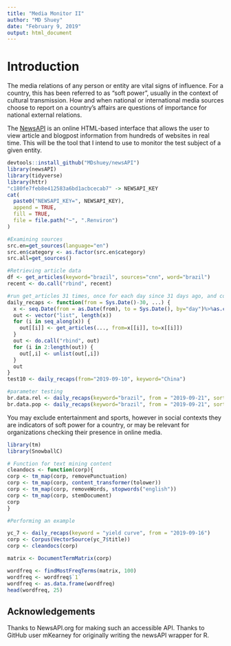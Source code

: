```yaml
---
title: "Media Monitor II"
author: "MD Shuey"
date: "February 9, 2019"
output: html_document
---
```

# Introduction

The media relations of any person or entity are vital signs of influence. For a country, this has been referred to as "soft power", usually in the context of cultural transmission. How and when national or international media sources choose to report on a country's affairs are questions of importance for national external relations. 

The [NewsAPI]("newsapi.org") is an online HTML-based interface that allows the user to view article and blogpost information from hundreds of websites in real time. This will be the tool that I intend to use to monitor the test subject of a given entity.

```r
devtools::install_github("MDshuey/newsAPI")
library(newsAPI)
library(tidyverse)
library(httr)
"c180fe7feb8e412583a6bd1acbcecab7" -> NEWSAPI_KEY
cat(
  paste0("NEWSAPI_KEY=", NEWSAPI_KEY),
  append = TRUE,
  fill = TRUE,
  file = file.path("~", ".Renviron")
)
```
``` r
#Examining sources
src.en=get_sources(language="en")
src.en$category <- as.factor(src.en$category)
src.all=get_sources()

#Retrieving article data
df <- get_articles(keyword="brazil", sources="cnn", word="brazil")
recent <- do.call("rbind", recent)

#run get_articles 31 times, once for each day since 31 days ago, and convert it all to one dataframe
daily_recaps <- function(from = Sys.Date()-30, ...) {
  x <- seq.Date(from = as.Date(from), to = Sys.Date(), by="day")%>%as.character()
  out <- vector("list", length(x))
  for (i in seq_along(x)) {
    out[[i]] <- get_articles(..., from=x[[i]], to=x[[i]])
  }
  out <- do.call("rbind", out)
  for (i in 2:length(out)) {
    out[,i] <- unlist(out[,i])
  }
  out
}
test10 <- daily_recaps(from="2019-09-10", keyword="China")

#parameter testing
br.data.rel <- daily_recaps(keyword="brazil", from = "2019-09-21", sortBy="relevancy")
br.data.pop <- daily_recaps(keyword="brazil", from = "2019-09-21", sortBy="popularity")

```
You may exclude entertainment and sports, however in social contexts they are indicators of soft power for a country, or may be relevant for organizations checking their presence in online media.
``` r
library(tm)
library(SnowballC)

# Function for text mining content
cleandocs <- function(corp){
corp <- tm_map(corp, removePunctuation)
corp <- tm_map(corp, content_transformer(tolower))
corp <- tm_map(corp, removeWords, stopwords("english"))
corp <- tm_map(corp, stemDocument)
corp
}

#Performing an example

yc_7 <- daily_recaps(keyword = "yield curve", from = "2019-09-16")
corp <- Corpus(VectorSource(yc_7$title))
corp <- cleandocs(corp)

matrix <- DocumentTermMatrix(corp)

wordfreq <- findMostFreqTerms(matrix, 100)
wordfreq <- wordfreq$`1`
wordfreq <- as.data.frame(wordfreq)
head(wordfreq, 25)

```

## Acknowledgements 

Thanks to NewsAPI.org for making such an accessible API.
Thanks to GitHub user mKearney for originally writing the newsAPI wrapper for R.